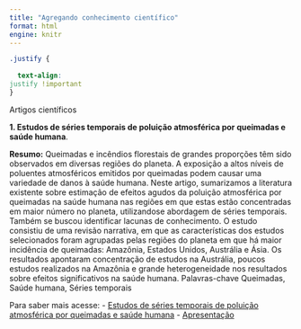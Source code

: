 ```yaml
---
title: "Agregando conhecimento científico"
format: html
engine: knitr 
---
```


```css

.justify {
 
  text-align:
justify !important
}

```

Artigos científicos

**1. Estudos de séries temporais de poluição atmosférica por queimadas e saúde humana**.

::: justify
**Resumo:** Queimadas e incêndios florestais de grandes proporções têm sido observados em diversas regiões do planeta. A exposição a altos níveis de poluentes atmosféricos emitidos por queimadas podem causar uma variedade de danos à saúde humana. Neste artigo, sumarizamos a literatura existente sobre estimação de efeitos agudos da poluição atmosférica por queimadas na saúde humana nas regiões em que estas estão concentradas em maior número no planeta, utilizandose abordagem de séries temporais. Também se buscou identificar lacunas de conhecimento. O estudo consistiu de uma revisão narrativa, em que as características dos estudos selecionados foram agrupadas pelas regiões do planeta em que há maior incidência de queimadas: Amazônia, Estados Unidos, Austrália e Ásia. Os resultados apontaram concentração de estudos na Austrália, poucos estudos realizados na Amazônia e grande heterogeneidade nos resultados sobre efeitos significativos na saúde humana. Palavras-chave Queimadas, Saúde humana, Séries temporais
:::

Para saber mais acesse: - [Estudos de séries temporais de poluição atmosférica por queimadas e saúde humana](poluição.pdf) - [Apresentação](artigo_1.html)
